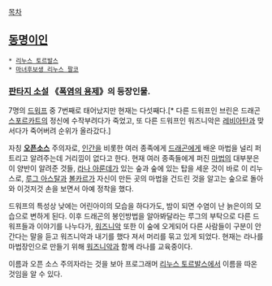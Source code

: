 [[목차]]
== [[동명이인]] ==
 * [[리누스 토르발스]]
 * [[마녀후보생 리누스 팔코]]

=== [[판타지 소설]] 《[[폭염의 용제]]》의 등장인물. ===
7명의 [[드워프]] 중 7번째로 태어났지만 현재는 다섯째다.[* 다른 드워프인 브린은 드래곤 [[스포르카트]]의 정신에 수작부려다가 죽었고, 또 다른 드워프인 워즈니악은 [[레비아탄]]과 맞서다가 죽어버려 순위가 올라갔다.]

자칭 '''[[오픈소스]]''' 주의자로, [[인간]]을 비롯한 여러 종족에게 [[드래곤]]에게 배운 마법을 널리 퍼트리고 알려주는데 거리낌이 없다고 한다. 현재 여러 종족들에게 퍼진 [[마법]]의 대부분은 이 양반이 알려준 것들, [[라나 아룬데]]가 있는 숲과 숲에 있는 탑을 세운 것이 바로 이 리누스로, [[루그 아스탈]]과 [[볼카르]]가 자신이 만든 곳의 마법을 건드린 것을 알고는 숲으로 돌아와 이것저것 손을 보면서 아예 정착을 했다.

드워프의 특성상 낮에는 어린아이의 모습을 하다가도, 밤이 되면 수염이 난 늙은이의 모습으로 변하게 된다. 이후 드래곤의 봉인방법을 알아봐달라는 루그의 부탁으로 다른 드워프들과 이야기를 나누다가, [[워즈니악]] 또한 이 숲에 오게되어 다른 사람들이 구분이 안 간다는 말을 듣고 워즈니악과 내기를 했다 져서 머리를 묶고 있게 되었다. 현재는 라나를 마법장인으로 만들기 위해 [[워즈니악]]과 함께 라나를 교육중이다.

이름과 오픈 소스 주의자라는 것을 보아 프로그래머 [[리누스 토르발스]]에서 이름을 따온 것임을 알 수 있다.
